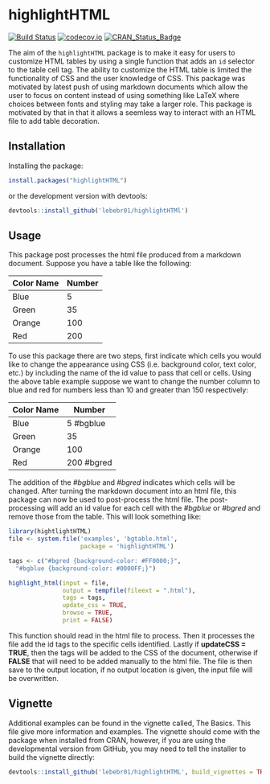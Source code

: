 # highlightHTML

[![Build Status](https://travis-ci.org/lebebr01/highlightHTML.svg?branch=master)](https://travis-ci.org/lebebr01/highlightHTML)
[![codecov.io](https://codecov.io/github/lebebr01/highlightHTML/coverage.svg?branch=master)](https://codecov.io/github/lebebr01/highlightHTML?branch=master)
[![CRAN_Status_Badge](http://www.r-pkg.org/badges/version/highlightHTML)](http://cran.r-project.org/package=highlightHTML)

The aim of the `highlightHTML` package is to make it easy for users to customize HTML tables by using a single function that adds an `id` selector to the table cell tag.  The ability to customize the HTML table is limited the functionality of CSS and the user knowledge of CSS.   This package was motivated by latest push of using markdown documents which allow the user to focus on content instead of using something like LaTeX where choices between fonts and styling may take a larger role.  This package is motivated by that in that it allows a seemless way to interact with an HTML file to add table decoration.

## Installation 
Installing the package:
```{r install, eval=FALSE}
install.packages("highlightHTML")
```

or the development version with devtools:
```{r devtools, eval = FALSE}
devtools::install_github('lebebr01/highlightHTMl')
```



## Usage

This package post processes the html file produced from a markdown document.  Suppose you have a table like the following:

Color Name | Number
----------- | ------------
Blue | 5
Green | 35
Orange | 100
Red | 200

To use this package there are two steps, first indicate which cells you would like to change the appearance using CSS (i.e. background color, text color, etc.) by including the name of the id value to pass that cell or cells.  Using the above table example suppose we want to change the number column to blue and red for numbers less than 10 and greater than 150 respectively:

Color Name | Number
----------- | ------------
Blue | 5 #bgblue
Green | 35
Orange | 100
Red | 200 #bgred

The addition of the *#bgblue* and *#bgred* indicates which cells will be changed.  After turning the markdown document into an html file, this package can now be used to post-process the html file.  The post-processing will add an id value for each cell with the *#bgblue* or *#bgred* and remove those from the table.  This will look something like:

```{r function, eval=FALSE}
library(hightlightHTML)
file <- system.file('examples', 'bgtable.html', 
                    package = 'highlightHTML')

tags <- c("#bgred {background-color: #FF0000;}", 
  "#bgblue {background-color: #0000FF;}")

highlight_html(input = file, 
               output = tempfile(fileext = ".html"), 
               tags = tags,
               update_css = TRUE, 
               browse = TRUE,
               print = FALSE)
```

This function should read in the html file to process.  Then it processes the file add the id tags to the specific cells identified.  Lastly if **updateCSS = TRUE**, then the tags will be added to the CSS of the document, otherwise if **FALSE** that will need to be added manually to the html file.  The file is then save to the output location, if no output location is given, the input file will be overwritten.

## Vignette
Additional examples can be found in the vignette called, The Basics. This file give more information and examples. The vignette should come with the package when installed from CRAN, however, if you are using the developmental version from GitHub, you may need to tell the installer to build the vignette directly:

```{r build_vignette, eval = FALSE}
devtools::install_github('lebebr01/highlightHTML', build_vignettes = TRUE)
```

